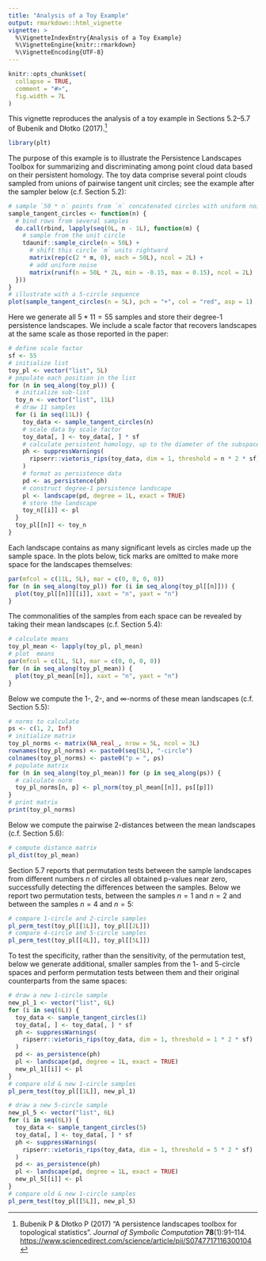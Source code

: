 ```yaml
---
title: "Analysis of a Toy Example"
output: rmarkdown::html_vignette
vignette: >
  %\VignetteIndexEntry{Analysis of a Toy Example}
  %\VignetteEngine{knitr::rmarkdown}
  %\VignetteEncoding{UTF-8}
---
```


```r
knitr::opts_chunk$set(
  collapse = TRUE,
  comment = "#>",
  fig.width = 7L
)
```

This vignette reproduces the analysis of a toy example in Sections 5.2--5.7 of Bubenik and Dłotko (2017).[^plt]

[^plt]: Bubenik P & Dłotko P (2017) "A persistence landscapes toolbox for topological statistics". _Journal of Symbolic Computation_ **78**(1):91--114. <https://www.sciencedirect.com/science/article/pii/S0747717116300104>

```r
library(plt)
```

The purpose of this example is to illustrate the Persistence Landscapes Toolbox for summarizing and discriminating among point cloud data based on their persistent homology.
The toy data comprise several point clouds sampled from unions of pairwise tangent unit circles; see the example after the sampler below (c.f. Section 5.2):

```r
# sample `50 * n` points from `n` concatenated circles with uniform noise
sample_tangent_circles <- function(n) {
  # bind rows from several samples
  do.call(rbind, lapply(seq(0L, n - 1L), function(m) {
    # sample from the unit circle
    tdaunif::sample_circle(n = 50L) +
      # shift this circle `m` units rightward
      matrix(rep(c(2 * m, 0), each = 50L), ncol = 2L) +
      # add uniform noise
      matrix(runif(n = 50L * 2L, min = -0.15, max = 0.15), ncol = 2L)
  }))
}
# illustrate with a 5-circle sequence
plot(sample_tangent_circles(n = 5L), pch = "+", col = "red", asp = 1)
```

Here we generate all $5 * 11 = 55$ samples and store their degree-1 persistence landscapes.
We include a scale factor that recovers landscapes at the same scale as those reported in the paper:

```r
# define scale factor
sf <- 55
# initialize list
toy_pl <- vector("list", 5L)
# populate each position in the list
for (n in seq_along(toy_pl)) {
  # initialize sub-list
  toy_n <- vector("list", 11L)
  # draw 11 samples
  for (i in seq(11L)) {
    toy_data <- sample_tangent_circles(n)
    # scale data by scale factor
    toy_data[, ] <- toy_data[, ] * sf
    # calculate persistent homology, up to the diameter of the subspace
    ph <- suppressWarnings(
      ripserr::vietoris_rips(toy_data, dim = 1, threshold = n * 2 * sf)
    )
    # format as persistence data
    pd <- as_persistence(ph)
    # construct degree-1 persistence landscape
    pl <- landscape(pd, degree = 1L, exact = TRUE)
    # store the landscape
    toy_n[[i]] <- pl
  }
  toy_pl[[n]] <- toy_n
}
```

Each landscape contains as many significant levels as circles made up the sample space. In the plots below, tick marks are omitted to make more space for the landscapes themselves:

```r
par(mfcol = c(11L, 5L), mar = c(0, 0, 0, 0))
for (n in seq_along(toy_pl)) for (i in seq_along(toy_pl[[n]])) {
  plot(toy_pl[[n]][[i]], xaxt = "n", yaxt = "n")
}
```

The commonalities of the samples from each space can be revealed by taking their mean landscapes (c.f. Section 5.4):

```r
# calculate means
toy_pl_mean <- lapply(toy_pl, pl_mean)
# plot  means
par(mfcol = c(1L, 5L), mar = c(0, 0, 0, 0))
for (n in seq_along(toy_pl_mean)) {
  plot(toy_pl_mean[[n]], xaxt = "n", yaxt = "n")
}
```

Below we compute the $1$-, $2$-, and $\infty$-norms of these mean landscapes (c.f. Section 5.5):

```r
# norms to calculate
ps <- c(1, 2, Inf)
# initialize matrix
toy_pl_norms <- matrix(NA_real_, nrow = 5L, ncol = 3L)
rownames(toy_pl_norms) <- paste0(seq(5L), "-circle")
colnames(toy_pl_norms) <- paste0("p = ", ps)
# populate matrix
for (n in seq_along(toy_pl_mean)) for (p in seq_along(ps)) {
  # calculate norm
  toy_pl_norms[n, p] <- pl_norm(toy_pl_mean[[n]], ps[[p]])
}
# print matrix
print(toy_pl_norms)
```

Below we compute the pairwise $2$-distances between the mean landscapes (c.f. Section 5.6):

```r
# compute distance matrix
pl_dist(toy_pl_mean)
```

Section 5.7 reports that permutation tests between the sample landscapes from different numbers $n$ of circles all obtained p-values near zero, successfully detecting the differences between the samples.
Below we report two permutation tests, between the samples $n=1$ and $n=2$ and between the samples $n=4$ and $n=5$:

```r
# compare 1-circle and 2-circle samples
pl_perm_test(toy_pl[[1L]], toy_pl[[2L]])
# compare 4-circle and 5-circle samples
pl_perm_test(toy_pl[[4L]], toy_pl[[5L]])
```

To test the specificity, rather than the sensitivity, of the permutation test, below we generate additional, smaller samples from the 1- and 5-circle spaces and perform permutation tests between them and their original counterparts from the same spaces:

```r
# draw a new 1-circle sample
new_pl_1 <- vector("list", 6L)
for (i in seq(6L)) {
  toy_data <- sample_tangent_circles(1)
  toy_data[, ] <- toy_data[, ] * sf
  ph <- suppressWarnings(
    ripserr::vietoris_rips(toy_data, dim = 1, threshold = 1 * 2 * sf)
  )
  pd <- as_persistence(ph)
  pl <- landscape(pd, degree = 1L, exact = TRUE)
  new_pl_1[[i]] <- pl
}
# compare old & new 1-circle samples
pl_perm_test(toy_pl[[1L]], new_pl_1)

# draw a new 5-circle sample
new_pl_5 <- vector("list", 6L)
for (i in seq(6L)) {
  toy_data <- sample_tangent_circles(5)
  toy_data[, ] <- toy_data[, ] * sf
  ph <- suppressWarnings(
    ripserr::vietoris_rips(toy_data, dim = 1, threshold = 5 * 2 * sf)
  )
  pd <- as_persistence(ph)
  pl <- landscape(pd, degree = 1L, exact = TRUE)
  new_pl_5[[i]] <- pl
}
# compare old & new 1-circle samples
pl_perm_test(toy_pl[[5L]], new_pl_5)
```
